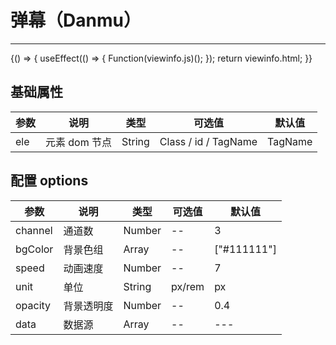 
# 弹幕（Danmu）

---

<Meta title="复用组件/弹幕(Danmu)" />

<Canvas>
    <Story
        name="弹幕(Danmu)"
        height="300px"
        parameters={{
            docs: { source: { code: `${viewinfo.html}${viewinfo.js}` } },
        }}
    >
        {() => {
            useEffect(() => {
                Function(viewinfo.js)();
            });
            return viewinfo.html;
        }}
    </Story>
</Canvas>

## 基础属性

| 参数 | 说明          | 类型   | 可选值               | 默认值  |
| ---- | ------------- | ------ | -------------------- | ------- |
| ele  | 元素 dom 节点 | String | Class / id / TagName | TagName |

## 配置 options

| 参数    | 说明       | 类型   | 可选值 | 默认值      |
| ------- | ---------- | ------ | ------ | ----------- |
| channel | 通道数     | Number | --     | 3           |
| bgColor | 背景色组   | Array  | --     | ["#111111"] |
| speed   | 动画速度   | Number | --     | 7           |
| unit    | 单位       | String | px/rem | px          |
| opacity | 背景透明度 | Number | --     | 0.4         |
| data    | 数据源     | Array  | --     | ---         |
